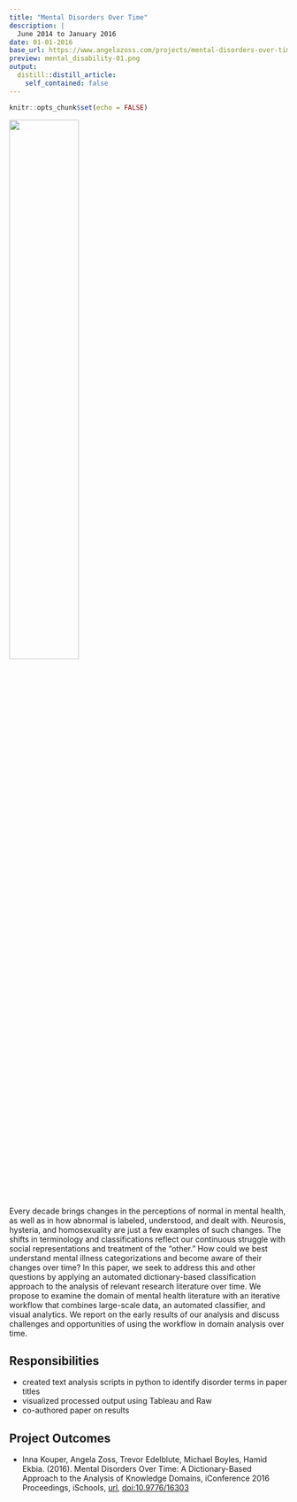 ```yaml
---
title: "Mental Disorders Over Time"
description: |
  June 2014 to January 2016
date: 01-01-2016
base_url: https://www.angelazoss.com/projects/mental-disorders-over-time
preview: mental_disability-01.png
output:
  distill::distill_article:
    self_contained: false
---
```


```r
knitr::opts_chunk$set(echo = FALSE)
```

![](mental_disability-01.png){width=50%}

Every decade brings changes in the perceptions of normal in mental health, as well as in how abnormal is labeled, understood, and dealt with. Neurosis, hysteria, and homosexuality are just a few examples of such changes. The shifts in terminology and classifications reflect our continuous struggle with social representations and treatment of the “other.” How could we best understand mental illness categorizations and become aware of their changes over time? In this paper, we seek to address this and other questions by applying an automated dictionary-based classification approach to the analysis of relevant research literature over time. We propose to examine the domain of mental health literature with an iterative workflow that combines large-scale data, an automated classifier, and visual analytics. We report on the early results of our analysis and discuss challenges and opportunities of using the workflow in domain analysis over time.

## Responsibilities

- created text analysis scripts in python to identify disorder terms in paper titles
- visualized processed output using Tableau and Raw
- co-authored paper on results

## Project Outcomes

- Inna Kouper, Angela Zoss, Trevor Edelblute, Michael Boyles, Hamid Ekbia. (2016). Mental Disorders Over Time: A Dictionary-Based Approach to the Analysis of Knowledge Domains, iConference 2016 Proceedings, iSchools, [url](https://www.ideals.illinois.edu/handle/2142/89299), [doi:10.9776/16303](http://dx.doi.org/10.9776/16303)
